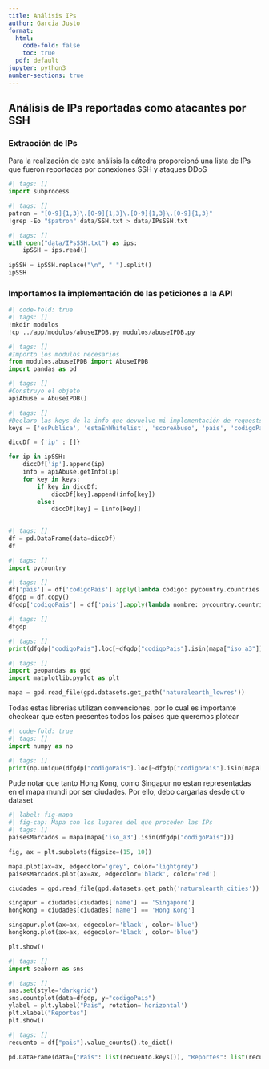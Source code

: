```yaml
---
title: Análisis IPs
author: Garcia Justo
format:
  html:
    code-fold: false
    toc: true
  pdf: default
jupyter: python3
number-sections: true
---
```


## Análisis de IPs reportadas como atacantes por SSH
### Extracción de IPs
Para la realización de este análisis la cátedra proporcionó una lista de IPs que fueron reportadas por conexiones SSH y ataques DDoS

```python
#| tags: []
import subprocess
```

```python
#| tags: []
patron = "[0-9]{1,3}\.[0-9]{1,3}\.[0-9]{1,3}\.[0-9]{1,3}"
!grep -Eo "$patron" data/SSH.txt > data/IPsSSH.txt
```

```python
#| tags: []
with open("data/IPsSSH.txt") as ips:
    ipSSH = ips.read()
    
ipSSH = ipSSH.replace("\n", " ").split()
ipSSH
```

### Importamos la implementación de las peticiones a la API

```python
#| code-fold: true
#| tags: []
!mkdir modulos
!cp ../app/modulos/abuseIPDB.py modulos/abuseIPDB.py
```

```python
#| tags: []
#Importo los modulos necesarios
from modulos.abuseIPDB import AbuseIPDB
import pandas as pd
```

```python
#| tags: []
#Construyo el objeto
apiAbuse = AbuseIPDB()
```

```python
#| tags: []
#Declaro las keys de la info que devuelve mi implementación de requests
keys = ['esPublica', 'estaEnWhitelist', 'scoreAbuso', 'pais', 'codigoPais']

diccDf = {'ip' : []}

for ip in ipSSH:
    diccDf['ip'].append(ip)
    info = apiAbuse.getInfo(ip)
    for key in keys:
        if key in diccDf:
            diccDf[key].append(info[key])
        else:
            diccDf[key] = [info[key]]
    
```

```python
#| tags: []
df = pd.DataFrame(data=diccDf)
df
```

```python
#| tags: []
import pycountry
```

```python
#| tags: []
df['pais'] = df['codigoPais'].apply(lambda codigo: pycountry.countries.get(alpha_2=codigo).name)
dfgdp = df.copy()
dfgdp['codigoPais'] = df['pais'].apply(lambda nombre: pycountry.countries.search_fuzzy(nombre)[0].alpha_3)
```

```python
#| tags: []
dfgdp
```

```python
#| tags: []
print(dfgdp["codigoPais"].loc[~dfgdp["codigoPais"].isin(mapa["iso_a3"])])
```

```python
#| tags: []
import geopandas as gpd
import matplotlib.pyplot as plt

mapa = gpd.read_file(gpd.datasets.get_path('naturalearth_lowres'))
```

::: {.callout-note header=false}
Todas estas librerias utilizan convenciones, por lo cual es importante checkear que esten presentes todos los paises que queremos plotear
:::

```python
#| code-fold: true
#| tags: []
import numpy as np
```

```python
#| tags: []
print(np.unique(dfgdp["codigoPais"].loc[~dfgdp["codigoPais"].isin(mapa["iso_a3"])]))
```





Pude notar que tanto Hong Kong, como Singapur no estan representadas en el mapa mundi por ser ciudades. Por ello, debo cargarlas desde otro dataset



```python
#| label: fig-mapa
#| fig-cap: Mapa con los lugares del que proceden las IPs
#| tags: []
paisesMarcados = mapa[mapa['iso_a3'].isin(dfgdp["codigoPais"])]

fig, ax = plt.subplots(figsize=(15, 10))

mapa.plot(ax=ax, edgecolor='grey', color='lightgrey')
paisesMarcados.plot(ax=ax, edgecolor='black', color='red')

ciudades = gpd.read_file(gpd.datasets.get_path('naturalearth_cities'))

singapur = ciudades[ciudades['name'] == 'Singapore']
hongkong = ciudades[ciudades['name'] == 'Hong Kong']

singapur.plot(ax=ax, edgecolor='black', color='blue')
hongkong.plot(ax=ax, edgecolor='black', color='blue')

plt.show()
```

```python
#| tags: []
import seaborn as sns
```

```python
#| tags: []
sns.set(style='darkgrid')
sns.countplot(data=dfgdp, y="codigoPais")
ylabel = plt.ylabel("Pais", rotation='horizontal')
plt.xlabel("Reportes")
plt.show()
```

```python
#| tags: []
recuento = df["pais"].value_counts().to_dict()

pd.DataFrame(data={"Pais": list(recuento.keys()), "Reportes": list(recuento.values())})
```



